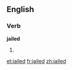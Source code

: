 ==English==

===Verb===
'''jailed'''

# {{past of|[[jail]]}}

[[et:jailed]]
[[fr:jailed]]
[[zh:jailed]]